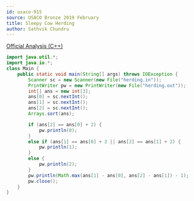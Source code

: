 ```yaml
---
id: usaco-915
source: USACO Bronze 2019 February
title: Sleepy Cow Herding
author: Sathvik Chundru
---
```


[Official Analysis (C++)](http://www.usaco.org/current/data/sol_herding_bronze_feb19.html)

<LanguageSection>
 
<JavaSection>

```java
import java.util.*;
import java.io.*;
class Main {
	public static void main(String[] args) throws IOException {
		Scanner sc = new Scanner(new File("herding.in"));
		PrintWriter pw = new PrintWriter(new File("herding.out"));
		int[] ans = new int[3];
		ans[0] = sc.nextInt();
		ans[1] = sc.nextInt();
		ans[2] = sc.nextInt();
		Arrays.sort(ans);

		if (ans[2] == ans[0] + 2) {
			pw.println(0); 
		}
		else if (ans[1] == ans[0] + 2 || ans[2] == ans[1] + 2) {
			pw.println(1); 
		}
		else {
			pw.println(2); 
		}
		pw.println(Math.max(ans[1] - ans[0], ans[2] - ans[1]) - 1);
		pw.close();
	}
}
```

</JavaSection>

</LanguageSection>
